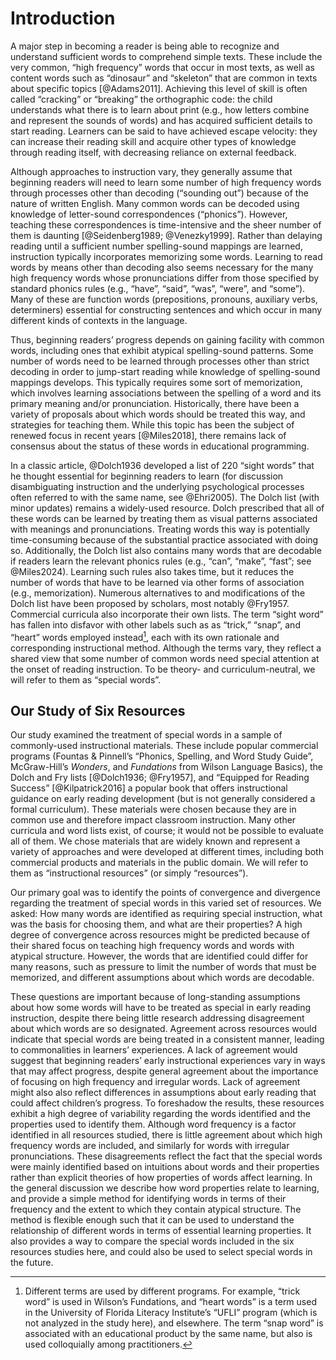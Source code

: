 # Introduction

A major step in becoming a reader is being able to recognize and understand sufficient words to comprehend simple texts. These include the very common, “high frequency”  words that occur in most texts, as well as content words such as "dinosaur" and "skeleton" that are common in texts about specific topics [@Adams2011]. Achieving this level of skill is often called “cracking” or “breaking” the orthographic code: the child understands what there is to learn about print (e.g., how letters combine and represent the sounds of words) and has acquired sufficient details to start reading. Learners can be said to have achieved escape velocity: they can increase their reading skill and acquire other types of knowledge through reading itself, with decreasing reliance on external feedback.

Although approaches to instruction vary, they generally assume that beginning readers will need to learn some number of high frequency words through processes other than decoding (“sounding out”) because of the nature of written English. Many common words can be decoded using knowledge of letter-sound correspondences (“phonics”). However, teaching these correspondences is time-intensive and the sheer number of them is daunting [@Seidenberg1989; @Venezky1999]. Rather than delaying reading until a sufficient number spelling-sound mappings are learned, instruction typically incorporates memorizing some words. Learning to read words by means other than decoding also seems necessary for the many high frequency words whose pronunciations differ from those specified by standard phonics rules (e.g.,  “have”, “said”, “was”, “were”, and “some”). Many of these are function words (prepositions, pronouns, auxiliary verbs, determiners) essential for constructing sentences and which occur in many different kinds of contexts in the language.

Thus, beginning readers’ progress depends on gaining facility with common words, including ones that exhibit atypical spelling-sound patterns. Some number of words need to be learned through processes other than strict decoding in order to jump-start reading while knowledge of spelling-sound mappings develops. This typically requires some sort of memorization, which involves learning associations between the spelling of a word and its primary meaning and/or pronunciation. Historically, there have been a variety of proposals about which words should be treated this way, and strategies for teaching them. While this topic has been the subject of renewed focus in recent years [@Miles2018], there remains lack of consensus about the status of these words in educational programming.  

In a classic article, @Dolch1936 developed a list of 220 “sight words” that he thought essential for beginning readers to learn (for discussion disambiguating instruction and the underlying psychological processes often referred to with the same name, see @Ehri2005). The Dolch list (with minor updates) remains a widely-used resource. Dolch prescribed that all of these words can be learned by treating them as visual patterns associated with meanings and pronunciations. Treating words this way is potentially time-consuming because of the substantial practice associated with doing so. Additionally, the Dolch list also contains many words that are decodable if readers learn the relevant phonics rules (e.g., "can", "make", "fast"; see @Miles2024). Learning such rules also takes time, but it reduces the number of words that have to be learned via other forms of association (e.g., memorization). Numerous alternatives to and modifications of the Dolch list have been proposed by scholars, most notably @Fry1957. Commercial curricula also incorporate their own lists. The term “sight word” has fallen into disfavor with other labels such as as “trick,” “snap”, and “heart” words employed instead^[Different terms are used by different programs. For example, “trick word” is used in Wilson’s Fundations, and “heart words” is a term used in the University of Florida Literacy Institute’s “UFLI” program (which is not analyzed in the study here), and elsewhere. The term “snap word” is associated with an educational product by the same name, but also is used colloquially among practitioners.], each with its own rationale and corresponding instructional method. Although the terms vary, they reflect a shared view that some number of common words need special attention at the onset of reading instruction. To be theory- and curriculum-neutral, we will refer to them as “special words”.

## Our Study of Six Resources
Our study examined the treatment of special words in a sample of commonly-used instructional materials. These include popular commercial programs (Fountas & Pinnell's "Phonics, Spelling, and Word Study Guide", McGraw-Hill's _Wonders_, and _Fundations_ from Wilson Language Basics), the Dolch and Fry lists [@Dolch1936; @Fry1957], and "Equipped for Reading Success" [@Kilpatrick2016] a popular book that offers instructional guidance on early reading development (but is not generally considered a formal curriculum). These materials were chosen because they are in common use and therefore impact classroom instruction. Many other curricula and word lists exist, of course; it would not be possible to evaluate all of them. We chose materials that are widely known and represent a variety of approaches and were developed at different times, including both commercial products and materials in the public domain. We will refer to them as “instructional resources” (or simply "resources").

Our primary goal was to identify the points of convergence and divergence regarding the treatment of special words in this varied set of resources. We asked: How many words are identified as requiring special instruction, what was the basis for choosing them, and what are their properties? A high degree of convergence across resources might be predicted because of their shared focus on teaching high frequency words and words with atypical structure. However, the words that are identified could differ for many reasons, such as pressure to limit the number of words that must be memorized, and different assumptions about which words are decodable. 

These questions are important because of long-standing assumptions about how some words will have to be treated as special in early reading instruction, despite there being little research addressing disagreement about which words are so designated. Agreement across resources would indicate that special words are being treated in a consistent manner, leading to commonalities in learners’ experiences. A lack of agreement would suggest that beginning readers’ early instructional experiences vary in ways that may affect progress, despite general agreement about the importance of focusing on high frequency and irregular words. Lack of agreement might also also reflect differences in assumptions about early reading that could affect children’s progress. To foreshadow the results, these resources exhibit a high degree of variability regarding the words identified and the properties used to identify them. Although word frequency is a factor identified in all resources studied, there is little agreement about which high frequency words are included, and similarly for words with irregular pronunciations. These disagreements reflect the fact that the special words were mainly identified based on intuitions about words and their properties rather than explicit theories of how properties of words affect learning. In the general discussion we describe how word properties relate to learning, and provide a simple method for identifying words in terms of their frequency and the extent to which they contain atypical structure. The method is flexible enough such that it can be used to understand the relationship of different words in terms of essential learning properties. It also provides a way to compare the special words included in the six resources studies here, and could also be used to select special words in the future. 
